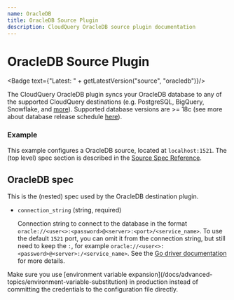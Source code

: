 ```yaml
---
name: OracleDB
title: OracleDB Source Plugin
description: CloudQuery OracleDB source plugin documentation
---
```

# OracleDB Source Plugin


<Badge text={"Latest: " + getLatestVersion("source", "oracledb")}/>

The CloudQuery OracleDB plugin syncs your OracleDB database to any of the supported CloudQuery destinations (e.g. PostgreSQL, BigQuery, Snowflake, and [more](/docs/plugins/destinations/overview)).
Supported database versions are >= 18c (see more about database release schedule [here](https://support.oracle.com/knowledge/Oracle%20Database%20Products/742060_1.html)).

### Example

This example configures a OracleDB source, located at `localhost:1521`. The (top level) spec section is described in the [Source Spec Reference](/docs/reference/source-spec).

<Configuration/>

## OracleDB spec

This is the (nested) spec used by the OracleDB destination plugin.

- `connection_string` (string, required)

  Connection string to connect to the database in the format `oracle://<user<>:<password>@<server>:<port>/<service_name>`. To use the default `1521` port, you can omit it from the connection string, but still need to keep the `:`, for example `oracle://<user<>:<password>@<server>:/<service_name>`.
  See the [Go driver documentation](https://github.com/sijms/go-ora) for more details.

<Callout type="info">
Make sure you use [environment variable expansion](/docs/advanced-topics/environment-variable-substitution) in production instead of committing the credentials to the configuration file directly.
</Callout>